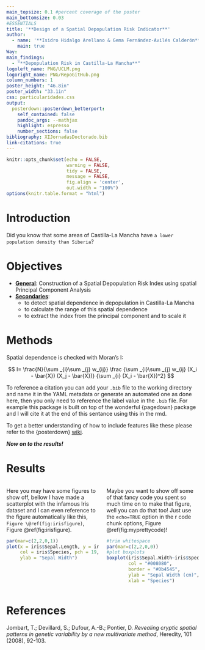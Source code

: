 ```yaml
---
main_topsize: 0.1 #percent coverage of the poster
main_bottomsize: 0.03
#ESSENTIALS
title: '**Design of a Spatial Depopulation Risk Indicator**'
author:
  - name: '**Isidro Hidalgo Arellano & Gema Fernández-Avilés Calderón** Isidro.Hidalgo@uclm.es - Gema.FAviles@uclm.es'
    main: true
Way:
main_findings:
  - "**Depopulation Risk in Castilla-La Mancha**"
logoleft_name: PNG/UCLM.png
logoright_name: PNG/RepoGitHub.png
column_numbers: 1
poster_height: "46.8in"
poster_width: "33.1in"
css: particularidades.css
output: 
  posterdown::posterdown_betterport:
    self_contained: false
    pandoc_args: --mathjax
    highlight: espresso
    number_sections: false
bibliography: XIJornadasDoctorado.bib
link-citations: true
---
```


```r
knitr::opts_chunk$set(echo = FALSE,
                      warning = FALSE,
                      tidy = FALSE,
                      message = FALSE,
                      fig.align = 'center',
                      out.width = "100%")
options(knitr.table.format = "html") 
```
:::: {.gridContainer}

::: {.col_1}

# Introduction

Did you know that some areas of Castilla-La Mancha have `a lower population density than Siberia`?


# Objectives

-   [**General**](): Construction of a Spatial Depopulation Risk Index using spatial Principal Component Analysis
-   [**Secondaries**]():
    -   to detect spatial dependence in depopulation in Castilla-La Mancha
    -   to calculate the range of this spatial dependence
    -   to extract the index from the principal component and to scale it

# Methods

Spatial dependence is checked with Moran's I:

$$
I= \frac{N}{\sum _{i}\sum _{j} w_{ij}} \frac {\sum _{i}\sum _{j} w_{ij} (X_i - \bar{X}) (X_j - \bar{X})} {\sum _{i} (X_i - \bar{X})^2}
$$

To reference a citation you can add your `.bib` file to the working directory and name it in the YAML metadata or generate an automated one as done here, then you only need to reference the label value in the `.bib` file. For example this package is built on top of the wonderful {pagedown} package and I will cite it at the end of this sentance using this in the rmd.

To get a better understanding of how to include features like these please refer to the {posterdown} [wiki](https://github.com/brentthorne/posterdown/wiki).

***Now on to the results!***

:::

::: {.col_2}

# Results

:::::: {.columns}
::: {.column width="50%"}

Here you may have some figures to show off, bellow I have made a scatterplot with the infamous Iris dataset and I can even reference to the figure automatically like this, `Figure \@ref(fig:irisfigure)`, Figure \@ref(fig:irisfigure).

```r
par(mar=c(2,2,0,1))
plot(x = iris$Sepal.Length, y = iris$Sepal.Width,
     col = iris$Species, pch = 19, xlab = "Sepal Length",
     ylab = "Sepal Width")
```

:::

::: {.column width="50%"}

Maybe you want to show off some of that fancy code you spent so much time on to make that figure, well you can do that too! Just use the `echo=TRUE` option in the r code chunk options, Figure \@ref(fig:myprettycode)!

```r
#trim whitespace
par(mar=c(2,2,0,0))
#plot boxplots
boxplot(iris$Sepal.Width~iris$Species,
        col = "#008080", 
        border = "#0b4545",
        ylab = "Sepal Width (cm)",
        xlab = "Species")
```

:::
::::::


# References

Jombart, T.; Devillard, S.; Dufour, A.-B.; Pontier, D. *Revealing cryptic spatial patterns in genetic variability by a new multivariate method*, Heredity, 101 (2008), 92-103.


:::

::::


